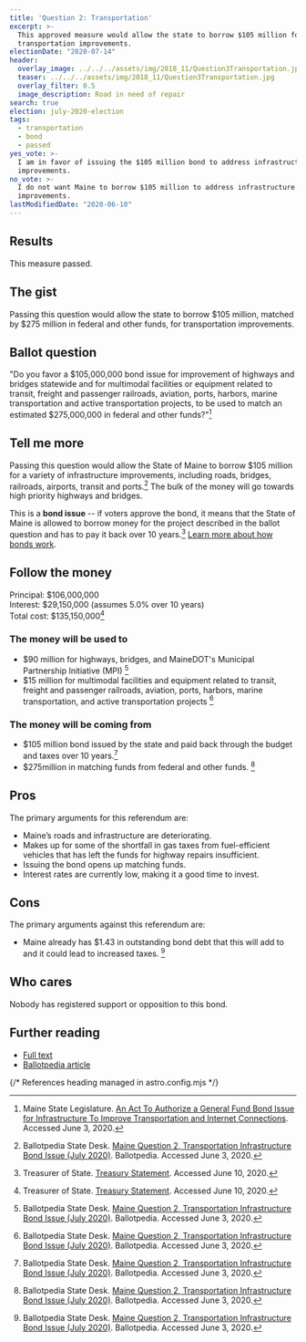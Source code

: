 ```yaml
---
title: 'Question 2: Transportation'
excerpt: >-
  This approved measure would allow the state to borrow $105 million for
  transportation improvements.
electionDate: "2020-07-14"
header:
  overlay_image: ../../../assets/img/2018_11/Question3Transportation.jpg
  teaser: ../../../assets/img/2018_11/Question3Transportation.jpg
  overlay_filter: 0.5
  image_description: Road in need of repair
search: true
election: july-2020-election
tags:
  - transportation
  - bond
  - passed
yes_vote: >-
  I am in favor of issuing the $105 million bond to address infrastructure
  improvements.
no_vote: >-
  I do not want Maine to borrow $105 million to address infrastructure
  improvements.
lastModifiedDate: "2020-06-10"
---
```


## Results

This measure passed.

## The gist

Passing this question would allow the state to borrow $105 million, matched by $275 million in federal and other funds, for transportation improvements.

## Ballot question

"Do you favor a $105,000,000 bond issue for improvement of highways and bridges statewide and for multimodal facilities or equipment related to transit, freight and passenger railroads, aviation, ports, harbors, marine transportation and active transportation projects, to be used to match an estimated $275,000,000 in federal and other funds?"[^1]

<YesNoTable yesContent={frontmatter.yes_vote} noContent={frontmatter.no_vote} />

## Tell me more

Passing this question would allow the State of Maine to borrow $105 million for a variety of infrastructure improvements, including roads, bridges, railroads, airports, transit and ports.[^2] The bulk of the money will go towards high priority highways and bridges.

This is a **bond issue** -- if voters approve the bond, it means that the State of Maine is allowed to borrow money for the project described in the ballot question and has to pay it back over 10 years.[^3] [Learn more about how bonds work](/bonds).

## Follow the money

Principal: $106,000,000
<br />Interest: $29,150,000 (assumes 5.0% over 10 years)
<br />Total cost: $135,150,000[^3]

### The money will be used to

- $90 million for highways, bridges, and MaineDOT's Municipal Partnership Initiative (MPI) [^2]
- $15 million for multimodal facilities and equipment related to transit, freight and passenger railroads, aviation, ports, harbors, marine transportation, and active transportation projects [^2]

### The money will be coming from

- $105 million bond issued by the state and paid back through the budget and taxes over 10 years.[^2]
- $275million in matching funds from federal and other funds. [^2]

## Pros

The primary arguments for this referendum are:

- Maine’s roads and infrastructure are deteriorating.
- Makes up for some of the shortfall in gas taxes from fuel-efficient vehicles that has left the funds for highway repairs insufficient.
- Issuing the bond opens up matching funds.
- Interest rates are currently low, making it a good time to invest.

## Cons

The primary arguments against this referendum are:

- Maine already has $1.43 in outstanding bond debt that this will add to and it could lead to increased taxes. [^2]

## Who cares

Nobody has registered support or opposition to this bond.

## Further reading

- [Full text](https://legislature.maine.gov/legis/bills/bills_129th/chapters/PUBLIC673.asp)
- [Ballotpedia article](<https://ballotpedia.org/Maine_Question_2,_Transportation_Infrastructure_Bond_Issue_(July_2020)>)

{/* References heading managed in astro.config.mjs */}
[^1]: Maine State Legislature. [An Act To Authorize a General Fund Bond Issue for Infrastructure To Improve Transportation and Internet Connections](https://legislature.maine.gov/legis/bills/bills_129th/chapters/PUBLIC673.asp). Accessed June 3, 2020.
[^2]: Ballotpedia State Desk. [Maine Question 2, Transportation Infrastructure Bond Issue (July 2020)](<https://ballotpedia.org/Maine_Question_2,_Transportation_Infrastructure_Bond_Issue_(July_2020)>). Ballotpedia. Accessed June 3, 2020.
[^3]: Treasurer of State. [Treasury Statement](https://www.maine.gov/sos/cec/elec/upcoming/pdf/treasstatement2020.pdf). Accessed June 10, 2020.
